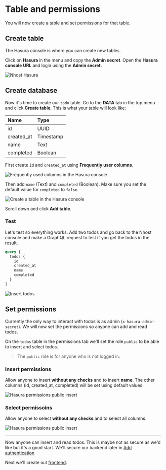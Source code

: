 # Table and permissions

You will now create a table and set permissions for that table.

## Create table

The Hasura console is where you can create new tables.

Click on **Hasura** in the menu and copy the **Admin secret**. Open the **Hasura console URL** and login using the **Admin secret**.

![Nhost Hasura](/images/backend/open-hasura.png)

## Create database

Now it's time to create our `todo` table. Go to the **DATA** tab in the top menu and click **Create table**. This is what your table will look like:

| Name       | Type      |
| :--------- | :-------- |
| id         | UUID      |
| created_at | Timestamp |
| name       | Text      |
| completed  | Boolean   |

First create `id` and `created_at` using **Frequently user columns**.

![Frequently used columns in the Hasura console](/images/backend/frequently-used-columns.png)

Then add `name` (Text) and `completed` (Boolean). Make sure you set the default value for `completed` to `false`.

![Create a table in the Hasura console](/images/backend/create-table.png)

Scroll down and click **Add table**.

### Test

Let's test so everything works. Add two todos and go back to the Nhost console and make a GraphQL request to test if you get the todos in the result.

```graphql
query {
  todos {
    id
    created_at
    name
    completed
  }
}
```

![Insert todos](/images/backend/insert-todos.gif)

## Set permissions

Currently the only way to interact with todos is as admin (`x-hasura-admin-secret`). We will now set the permissions so anyone can add and read todos.

On the `todos` table in the permissions tab we'll set the role `public` to be able to insert and select todos.

> The `public` role is for anyone who is not logged in.

### Insert permissions

Allow anyone to insert **without any checks** and to insert **name**. The other columns (id, created_at, completed) will be set using default values.

![Hasura permissions public insert](/images/backend/permissions-public-insert.png)

### Select permissoins

Allow anyone to select **without any checks** and to select all columns.

![Hasura permissions public insert](/images/backend/permissions-public-select.png)

---

Now anyone can insert and read todos. This is maybe not as secure as we'd like but it's a good start. We'll secure our backend later in [Add authentication](/quick-start/add-authentication).

Next we'll create out [frontend](/quick-start/frontend).
